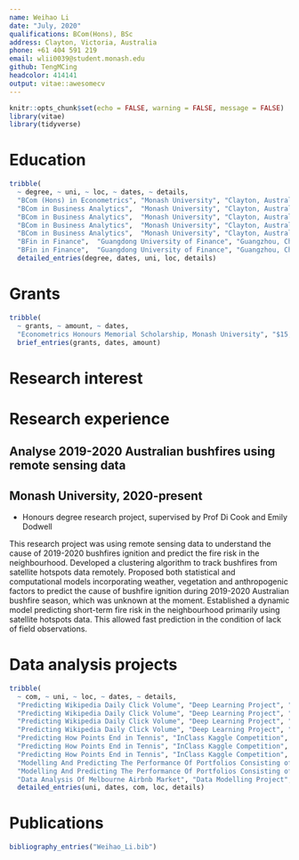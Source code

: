 ```yaml
---
name: Weihao Li
date: "July, 2020"
qualifications: BCom(Hons), BSc
address: Clayton, Victoria, Australia
phone: +61 404 591 219
email: wlii0039@student.monash.edu
github: TengMCing
headcolor: 414141
output: vitae::awesomecv
---
```


```r
knitr::opts_chunk$set(echo = FALSE, warning = FALSE, message = FALSE)
library(vitae)
library(tidyverse)
```

# Education

```r
tribble(
  ~ degree, ~ uni, ~ loc, ~ dates, ~ details,
  "BCom (Hons) in Econometrics", "Monash University", "Clayton, Australia", "Mar. 2020 - Nov. 2020 (expected)", "Studied units include collaborative and reproducible practices, Bayesian and frequentist econometrics and exploratory data analysis.",
  "BCom in Business Analytics",  "Monash University", "Clayton, Australia", "Mar. 2018 - Nov. 2019", "GPA: 3.5/4.0.",
  "BCom in Business Analytics",  "Monash University", "Clayton, Australia", "Mar. 2018 - Nov. 2019", "Over 90/100 for 2 units: Algorithms and Programming in Python and Derivatives.",
  "BCom in Business Analytics",  "Monash University", "Clayton, Australia", "Mar. 2018 - Nov. 2019", "Studied a variety of units covering different aspects of data analysis include data access, cleaning, visualization and modelling.",
  "BCom in Business Analytics",  "Monash University", "Clayton, Australia", "Mar. 2018 - Nov. 2019", "Minored in Finance enhanced my investment analysis skills in currency, equity, debt and derivatives markets.",
  "BFin in Finance",  "Guangdong University of Finance", "Guangzhou, China", "Sep. 2015 - Jun. 2020", 'GPA: 3.4/4.0',
  "BFin in Finance",  "Guangdong University of Finance", "Guangzhou, China", "Sep. 2015 - Jun. 2020", 'Best in class for 4 units: Microeconomics, Fundamentals of Finance, Human Resources Management and Managing Intercultural Communication') %>% 
  detailed_entries(degree, dates, uni, loc, details)
```

# Grants

```r
tribble(
  ~ grants, ~ amount, ~ dates,
  "Econometrics Honours Memorial Scholarship, Monash University", "$15,000", "2020") %>% 
  brief_entries(grants, dates, amount)
```


# Research interest

\footnotesize
\begin{itemize}
  \item Applications of machine learning in business, finance, economic and environmental science
  \item Computer vision and Natural Language Processing
  \item Data visualization
  \item Bayesian machine learning
\end{itemize}

\normalsize

# Research experience

## Analyse 2019-2020 Australian bushfires using remote sensing data

## Monash University, 2020-present

\footnotesize

- Honours degree research project, supervised by Prof Di Cook and Emily Dodwell


This research project was using remote sensing data to understand the cause of 2019-2020 bushfires ignition and predict the fire risk in the neighbourhood. Developed a clustering algorithm to track bushfires from satellite hotspots data remotely. Proposed both statistical and computational models incorporating weather, vegetation and anthropogenic factors to predict the cause of bushfire ignition during 2019-2020 Australian bushfire season, which was unknown at the moment. Established a dynamic model predicting short-term fire risk in the neighbourhood primarily using satellite hotspots data. This allowed fast prediction in the condition of lack of field observations.

\normalsize

# Data analysis projects

```r
tribble(
  ~ com, ~ uni, ~ loc, ~ dates, ~ details,
  "Predicting Wikipedia Daily Click Volume", "Deep Learning Project", "2019", "", "Used deep learning to predict the next year daily click volume of a Wikipedia website given the data of the previous 500 days.",
  "Predicting Wikipedia Daily Click Volume", "Deep Learning Project", "2019", "", "Tested different deep learning architectures include pure Fully Connected neural network, LSTM, GRU and 1D Convolution neural network for this time-series task.",
  "Predicting Wikipedia Daily Click Volume", "Deep Learning Project", "2019", "", "Tuned Hyperparameters using cross-validated grid-search.",
  "Predicting Wikipedia Daily Click Volume", "Deep Learning Project", "2019", "", "Prediction performance was much better than ETS and ARIMA in most of the cases.",
  "Predicting How Points End in Tennis", "InClass Kaggle Competition", "2019", "", "Used machine learning algorithms to predict outcome categories of tennis points given 3D coordinates of the ball position and 2D coordinates of the player position throughout a match.",
  "Predicting How Points End in Tennis", "InClass Kaggle Competition", "2019", "", "Applied ensemble learning to aggregate the prediction of several neural networks, XGBoost, CatBoost and Random forests models which are trained independently.",
  "Predicting How Points End in Tennis", "InClass Kaggle Competition", "2019", "", "Top 10 of the private leaderboard",
  "Modelling And Predicting The Performance Of Portfolios Consisting of ASX200 Stocks", "Financial Econometrics Project", "2019", "", "Used ARIMA-ARCH-type models to predict the log return and volatility of portfolios given the past performance.",
  "Modelling And Predicting The Performance Of Portfolios Consisting of ASX200 Stocks", "Financial Econometrics Project", "2019", "", "Successfully constructed a hypothetical portfolio with a high Sharpe ratio and passed a 3-months review.",
  "Data Analysis Of Melbourne Airbnb Market", "Data Modelling Project", "2018", "", "Used classical regression models to explore the factors affecting Melbourne Airbnb price and rating."  ) %>% 
  detailed_entries(uni, dates, com, loc, details)
```




# Publications

```r
bibliography_entries("Weihao_Li.bib")
```


